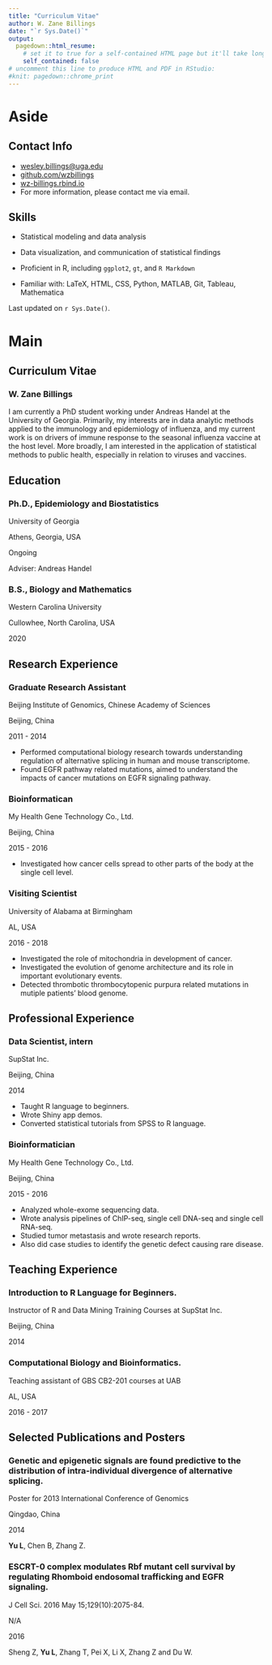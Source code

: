 ```yaml
---
title: "Curriculum Vitae"
author: W. Zane Billings
date: "`r Sys.Date()`"
output:
  pagedown::html_resume:
    # set it to true for a self-contained HTML page but it'll take longer to render
    self_contained: false
# uncomment this line to produce HTML and PDF in RStudio:
#knit: pagedown::chrome_print
---
```


Aside
================================================================================

Contact Info {#contact}
--------------------------------------------------------------------------------

- <i class="fa fa-envelope"></i> [wesley.billings@uga.edu](mailto:wesley.billings@uga.edu)
- <i class="fa fa-github"></i> [github.com/wzbillings](https://github.com/wzbillings)
- <i class="fa fa-chain"></i> [wz-billings.rbind.io](https://wz-billings.rbind.io)
- For more information, please contact me via email.


Skills {#skills}
--------------------------------------------------------------------------------

- Statistical modeling and data analysis

- Data visualization, and communication of statistical findings

- Proficient in R, including `ggplot2`, `gt`, and `R Markdown`

- Familiar with: LaTeX, HTML, CSS, Python, MATLAB, Git, Tableau, Mathematica

Last updated on `r Sys.Date()`.



Main
================================================================================

Curriculum Vitae {#title}
--------------------------------------------------------------------------------

### W. Zane Billings

I am currently a PhD student working under Andreas Handel at the University of Georgia. Primarily, my interests are in data analytic methods applied to the immunology and epidemiology of influenza, and my current work is on drivers of immune response to the seasonal influenza vaccine at the host level. More broadly, I am interested in the application of statistical methods to public health, especially in relation to viruses and vaccines.


Education {data-icon=graduation-cap data-concise=true}
--------------------------------------------------------------------------------

### Ph.D., Epidemiology and Biostatistics

University of Georgia

Athens, Georgia, USA

Ongoing

Adviser: Andreas Handel

### B.S., Biology and Mathematics

Western Carolina University

Cullowhee, North Carolina, USA

2020


Research Experience {data-icon=laptop}
--------------------------------------------------------------------------------

### Graduate Research Assistant

Beijing Institute of Genomics, Chinese Academy of Sciences

Beijing, China

2011 - 2014

- Performed computational biology research towards understanding regulation of alternative splicing in human and mouse transcriptome.
- Found EGFR pathway related mutations, aimed to understand the impacts of cancer mutations on EGFR signaling pathway.

### Bioinformatican

My Health Gene Technology Co., Ltd.

Beijing, China

2015 - 2016

- Investigated how cancer cells spread to other parts of the body at the single cell level.

### Visiting Scientist

University of Alabama at Birmingham

AL, USA

2016 - 2018

- Investigated the role of mitochondria in development of cancer.
- Investigated the evolution of genome architecture and its role in important evolutionary events.
- Detected thrombotic thrombocytopenic purpura related mutations in mutiple patients' blood genome.
  

Professional Experience {data-icon=suitcase}
--------------------------------------------------------------------------------

### Data Scientist, intern

SupStat Inc.

Beijing, China

2014

::: concise
- Taught R language to beginners. 
- Wrote Shiny app demos.
- Converted statistical tutorials from SPSS to R language.
:::

### Bioinformatician

My Health Gene Technology Co., Ltd.

Beijing, China

2015 - 2016

::: concise
- Analyzed whole-exome sequencing data. 
- Wrote analysis pipelines of ChIP-seq, single cell DNA-seq and single cell RNA-seq.
- Studied tumor metastasis and wrote research reports. 
- Also did case studies to identify the genetic defect causing rare disease.
:::


Teaching Experience {data-icon=chalkboard-teacher}
--------------------------------------------------------------------------------

### Introduction to R Language for Beginners.

Instructor of R and Data Mining Training Courses at SupStat Inc.

Beijing, China

2014

### Computational Biology and Bioinformatics.

Teaching assistant of GBS CB2-201 courses at UAB

AL, USA

2016 - 2017


Selected Publications and Posters {data-icon=file}
--------------------------------------------------------------------------------

### Genetic and epigenetic signals are found predictive to the distribution of intra-individual divergence of alternative splicing.

Poster for 2013 International Conference of Genomics

Qingdao, China

2014

**Yu L**, Chen B, Zhang Z.

### ESCRT-0 complex modulates Rbf mutant cell survival by regulating Rhomboid endosomal trafficking and EGFR signaling.

J Cell Sci. 2016 May 15;129(10):2075-84.

N/A

2016 

Sheng Z, **Yu L**, Zhang T, Pei X, Li X, Zhang Z and Du W. 

